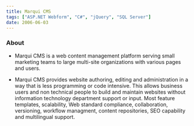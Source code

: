 ```yaml
---
title: Marqui CMS
tags: ["ASP.NET Webform", "C#", "jQuery", "SQL Server"]
date: 2006-06-03
---
```


### About

- Marqui CMS is a web content management platform serving small marketing teams to large multi-site organizations with various pages and users.

- Marqui CMS provides website authoring, editing and administration in a way that is less programming or code intensive. This allows business users and non technical people to build and maintain websites without information technology department support or input. Most feature templates, scalability, Web standard compliance, collaboration, versioning, workflow managment, content repositories, SEO capability and multilingual support.

